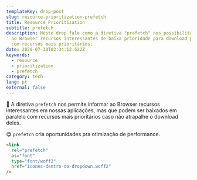 ```yaml
---
templateKey: drop-post
slug: resource-prioritization-prefetch
title: Resource Prioritization
subtitle: prefetch
description: Neste drop falo como a diretiva "prefetch" nos possibilita informar
  ao Browser recursos interessantes de baixa prioridade para download paralelo
  com recursos mais prioritários.
date: 2020-07-30T02:34:12.522Z
keywords:
  - resource
  - prioritization
  - prefetch
category: tech
lang: pt
external: false
---
```

🤯 A diretiva `prefetch` nos permite informar ao Browser  recursos interessantes em nossas aplicações, mas que podem ser baixados em paralelo com recursos mais prioritários caso não atrapalhe o download deles.

😋 `prefetch` cria oportunidades pra otimização de performance.

```html
<link
  rel="prefetch"
  as="font"
  type="font/woff2"
  href="icones-dentro-do-dropdown.woff2"
/>
```



